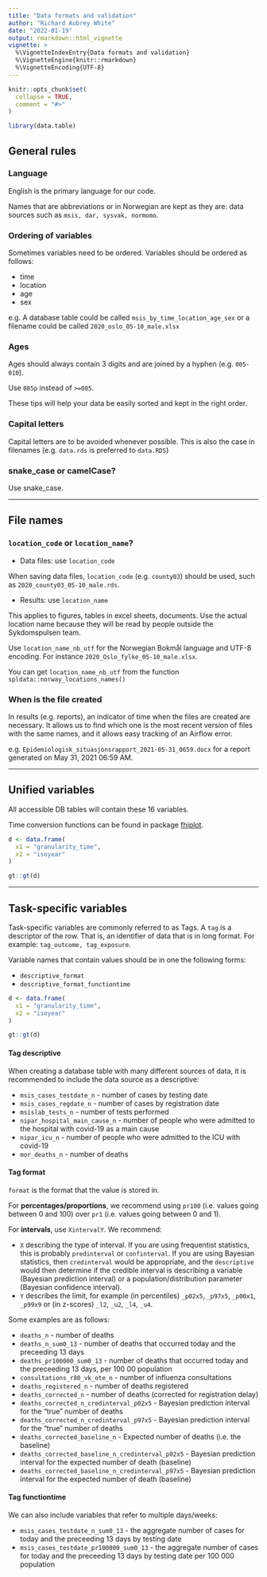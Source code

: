 ```yaml
---
title: "Data formats and validation"
author: "Richard Aubrey White"
date: "2022-01-19"
output: rmarkdown::html_vignette
vignette: >
  %\VignetteIndexEntry{Data formats and validation}
  %\VignetteEngine{knitr::rmarkdown}
  %\VignetteEncoding{UTF-8}
---
```


```r
knitr::opts_chunk$set(
  collapse = TRUE,
  comment = "#>"
)
```

```r
library(data.table)
```

## General rules

### Language

English is the primary language for our code.

Names that are abbreviations or in Norwegian are kept as they are: data sources such as `msis, dar, sysvak, normomo`.

### Ordering of variables

Sometimes variables need to be ordered. Variables should be ordered as follows:

- time
- location
- age
- sex

e.g. A database table could be called `msis_by_time_location_age_sex` or a filename could be called `2020_oslo_05-10_male.xlsx`

### Ages

Ages should always contain 3 digits and are joined by a hyphen (e.g. `005-010`). 

Use `085p` instead of `>=085`. 

These tips will help your data be easily sorted and kept in the right order.

### Capital letters

Capital letters are to be avoided whenever possible. This is also the case in filenames (e.g. `data.rds` is preferred to `data.RDS`)

### snake_case or camelCase?

Use snake_case.

<hr>

## File names

### `location_code` or `location_name`?

- Data files: use `location_code`

When saving data files, `location_code` (e.g. `county03`) should be used, such as `2020_county03_05-10_male.rds`.

- Results: use `location_name`

This applies to figures, tables in excel sheets, documents. Use the actual location name because they will be read by people outside the Sykdomspulsen team.

Use `location_name_nb_utf` for the Norwegian Bokmål language and UTF-8 encoding. For instance `2020_Oslo_fylke_05-10_male.xlsx`.

You can get `location_name_nb_utf` from the function `spldata::norway_locations_names()`

### When is the file created

In results (e.g. reports), an indicator of time when the files are created are necessary. It allows us to find which one is the most recent version of files with the same names, and it allows easy tracking of an Airflow error. 

e.g. `Epidemiologisk_situasjonsrapport_2021-05-31_0659.docx` for a report generated on May 31, 2021 06:59 AM. 

<hr>

## Unified variables

All accessible DB tables will contain these 16 variables.

Time conversion functions can be found in package [fhiplot](https://folkehelseinstituttet.github.io/fhiplot/articles/time_conversion.html). 

```r
d <- data.frame(
  x1 = "granularity_time",
  x2 = "isoyear"
)

gt::gt(d)
```

<hr>

## Task-specific variables 

Task-specific variables are commonly referred to as Tags. A `tag` is a descriptor of the row. That is, an identifier of data that is in long format. For example: `tag_outcome, tag_exposure`.

Variable names that contain values should be in one the following forms:

- `descriptive_format`
- `descriptive_format_functiontime`

```r
d <- data.frame(
  x1 = "granularity_time",
  x2 = "isoyear"
)

gt::gt(d)
```

#### Tag descriptive

When creating a database table with many different sources of data, it is recommended to include the data source as a descriptive:

- `msis_cases_testdate_n` - number of cases by testing date
- `msis_cases_regdate_n` - number of cases by registration date
- `msislab_tests_n` - number of tests performed
- `nipar_hospital_main_cause_n` - number of people who were admitted to the hospital with covid-19 as a main cause
- `nipar_icu_n` - number of people who were admitted to the ICU with covid-19
- `mor_deaths_n` - number of deaths

#### Tag format

`format` is the format that the value is stored in.

For **percentages/proportions**, we recommend using `pr100` (i.e. values going between 0 and 100) over `pr1` (i.e. values going between 0 and 1).

For **intervals**, use `XintervalY`. We recommend:

- `X` describing the type of interval. If you are using frequentist statistics, this is probably `predinterval` or `confinterval`. If you are using Bayesian statistics, then `credinterval` would be appropriate, and the `descriptive` would then determine if the credible interval is describing a variable (Bayesian prediction interval) or a population/distribution parameter (Bayesian confidence interval).
- `Y` describes the limit, for example (in percentiles) `_p02x5`, `_p97x5`, `_p00x1`, `_p99x9` or (in z-scores) `_l2`, `_u2`, `_l4`, `_u4`.

Some examples are as follows:

- `deaths_n` - number of deaths
- `deaths_n_sum0_13` - number of deaths that occurred today and the preceeding 13 days
- `deaths_pr100000_sum0_13` - number of deaths that occurred today and the preceeding 13 days, per 100 00 population
- `consultations_r80_vk_ote_n` - number of influenza consultations
- `deaths_registered_n` - number of deaths registered
- `deaths_corrected_n` - number of deaths (corrected for registration delay) 
- `deaths_corrected_n_credinterval_p02x5` - Bayesian prediction interval for the "true" number of deaths 
- `deaths_corrected_n_credinterval_p97x5` - Bayesian prediction interval for the "true" number of deaths 
- `deaths_corrected_baseline_n` - Expected number of deaths (i.e. the baseline)
- `deaths_corrected_baseline_n_credinterval_p02x5` - Bayesian prediction interval for the expected number of death (baseline)
- `deaths_corrected_baseline_n_credinterval_p97x5` - Bayesian prediction interval for the expected number of death (baseline)

#### Tag functiontime

We can also include variables that refer to multiple days/weeks:

- `msis_cases_testdate_n_sum0_13` - the aggregate number of cases for today and the preceeding 13 days by testing date
- `msis_cases_testdate_pr100000_sum0_13` - the aggregate number of cases for today and the preceeding 13 days by testing date per 100 000 population
